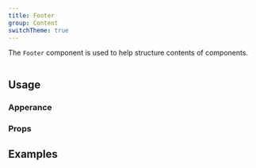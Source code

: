 ```yaml
---
title: Footer
group: Content
switchTheme: true
---
```


The `Footer` component is used to help structure contents of components.

```tsx preview file=components/Footer/footer.demo.tsx

```

## Usage

### Apperance

<AppearanceTable component={title} />

### Props

<PropsTable />

## Examples

```tsx preview file=components/Footer/footer.demo.tsx

```
